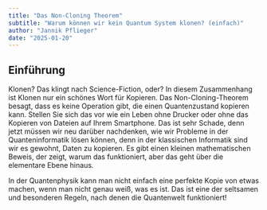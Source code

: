 ```yaml
---
title: "Das Non-Cloning Theorem"
subtitle: "Warum können wir kein Quantum System klonen? (einfach)"
author: "Jannik Pflieger"
date: "2025-01-20"
---
```


## Einführung

Klonen? Das klingt nach Science-Fiction, oder?
In diesem Zusammenhang ist Klonen nur ein schönes Wort für Kopieren.
Das Non-Cloning-Theorem besagt, dass es keine Operation gibt, die einen Quantenzustand kopieren kann.
Stellen Sie sich das vor wie ein Leben ohne Drucker oder ohne das Kopieren von Dateien auf Ihrem Smartphone. Das ist sehr Schade,
denn jetzt müssen wir neu darüber nachdenken, wie wir Probleme in der Quanteninformatik lösen können, denn in der klassischen Informatik sind wir es gewohnt, Daten zu kopieren.
Es gibt einen kleinen mathematischen Beweis, der zeigt, warum das funktioniert, aber das geht über die elementare Ebene hinaus.

In der Quantenphysik kann man nicht einfach eine perfekte Kopie von etwas machen, wenn man nicht genau weiß, was es ist.
Das ist eine der seltsamen und besonderen Regeln, nach denen die Quantenwelt funktioniert!
